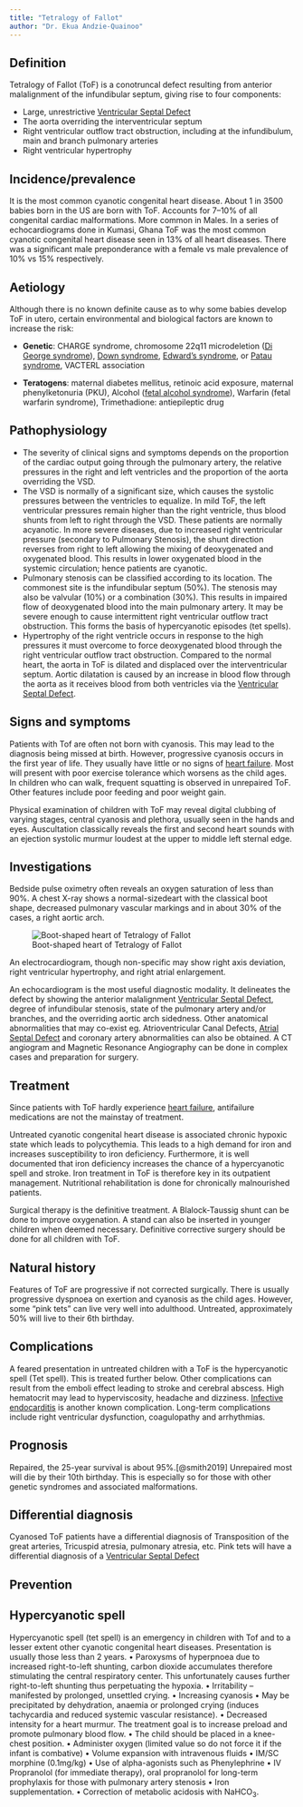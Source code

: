 ```yaml
---
title: "Tetralogy of Fallot"
author: "Dr. Ekua Andzie-Quainoo"
---
```


## Definition

Tetralogy of Fallot (ToF) is a conotruncal defect resulting from anterior malalignment of the
infundibular septum, giving rise to four components:

-   Large, unrestrictive [Ventricular Septal Defect](cvs-vsd.qmd)
-   The aorta overriding the interventricular septum
-   Right ventricular outflow tract obstruction, including at the infundibulum, main and branch
    pulmonary arteries
-   Right ventricular hypertrophy

## Incidence/prevalence

It is the most common cyanotic congenital heart disease. About 1 in 3500 babies born in the US are
born with ToF. Accounts for 7–10% of all congenital cardiac malformations. More common in Males. In
a series of echocardiograms done in Kumasi, Ghana ToF was the most common cyanotic congenital heart
disease seen in 13% of all heart diseases. There was a significant male preponderance with a female
vs male prevalence of 10% vs 15% respectively.

## Aetiology

Although there is no known definite cause as to why some babies develop ToF in utero, certain
environmental and biological factors are known to increase the risk:

-   **Genetic**: CHARGE syndrome, chromosome 22q11 microdeletion ([Di George
    syndrome](synd-digeorge.qmd)), [Down syndrome](), [Edward's syndrome](synd-edwards.qmd), or
    [Patau syndrome](synd-patau.qmd), VACTERL association

-   **Teratogens**: maternal diabetes mellitus, retinoic acid exposure, maternal phenylketonuria
    (PKU), Alcohol ([fetal alcohol syndrome](synd-fetal-alcohol.qmd)), Warfarin (fetal warfarin
    syndrome), Trimethadione: antiepileptic drug

## Pathophysiology

-   The severity of clinical signs and symptoms depends on the proportion of the cardiac output
    going through the pulmonary artery, the relative pressures in the right and left ventricles and
    the proportion of the aorta overriding the VSD.
-   The VSD is normally of a significant size, which causes the systolic pressures between the
    ventricles to equalize. In mild ToF, the left ventricular pressures remain higher than the right
    ventricle, thus blood shunts from left to right through the VSD. These patients are normally
    acyanotic. In more severe diseases, due to increased right ventricular pressure (secondary to
    Pulmonary Stenosis), the shunt direction reverses from right to left allowing the mixing of
    deoxygenated and oxygenated blood. This results in lower oxygenated blood in the systemic
    circulation; hence patients are cyanotic.
-   Pulmonary stenosis can be classified according to its location. The commonest site is the
    infundibular septum (50%). The stenosis may also be valvular (10%) or a combination (30%). This
    results in impaired flow of deoxygenated blood into the main pulmonary artery. It may be severe
    enough to cause intermittent right ventricular outflow tract obstruction. This forms the basis
    of hypercyanotic episodes (tet spells).
-   Hypertrophy of the right ventricle occurs in response to the high pressures it must overcome to
    force deoxygenated blood through the right ventricular outflow tract obstruction. Compared to
    the normal heart, the aorta in ToF is dilated and displaced over the interventricular septum.
    Aortic dilatation is caused by an increase in blood flow through the aorta as it receives blood
    from both ventricles via the [Ventricular Septal Defect](cvs-vsd.qmd).

## Signs and symptoms

Patients with Tof are often not born with cyanosis. This may lead to the diagnosis being missed at
birth. However, progressive cyanosis occurs in the first year of life. They usually have little or
no signs of [heart failure](cvs-heart-failure.qmd). Most will present with poor exercise tolerance
which worsens as the child ages. In children who can walk, frequent squatting is observed in
unrepaired ToF. Other features include poor feeding and poor weight gain.

Physical examination of children with ToF may reveal digital clubbing of varying stages, central
cyanosis and plethora, usually seen in the hands and eyes. Auscultation classically reveals the
first and second heart sounds with an ejection systolic murmur loudest at the upper to middle left
sternal edge.

## Investigations

Bedside pulse oximetry often reveals an oxygen saturation of less than 90%. A chest X-ray shows a
normal-sizedeart with the classical boot shape, decreased pulmonary vascular markings and in about
30% of the cases, a right aortic arch.

![Boot-shaped heart of Tetralogy of Fallot](images/cvs-Tof.jpg){#fig-ToF fig-align="center"}

An electrocardiogram, though non-specific may show right axis deviation, right ventricular
hypertrophy, and right atrial enlargement.

An echocardiogram is the most useful diagnostic modality. It delineates the defect by showing the
anterior malalignment [Ventricular Septal Defect](cvs-vsd.qmd), degree of infundibular stenosis,
state of the pulmonary artery and/or branches, and the overriding aortic arch sidedness. Other
anatomical abnormalities that may co-exist eg. Atrioventricular Canal Defects, [Atrial Septal
Defect](cvs-asd.qmd) and coronary artery abnormalities can also be obtained. A CT angiogram and
Magnetic Resonance Angiography can be done in complex cases and preparation for surgery.

## Treatment

Since patients with ToF hardly experience [heart failure](cvs-heart-failure.qmd), antifailure
medications are not the mainstay of treatment.

Untreated cyanotic congenital heart disease is associated chronic hypoxic state which leads to
polycythemia. This leads to a high demand for iron and increases susceptibility to iron deficiency.
Furthermore, it is well documented that iron deficiency increases the chance of a hypercyanotic
spell and stroke. Iron treatment in ToF is therefore key in its outpatient management. Nutritional
rehabilitation is done for chronically malnourished patients.

Surgical therapy is the definitive treatment. A Blalock-Taussig shunt can be done to improve
oxygenation. A stand can also be inserted in younger children when deemed necessary. Definitive
corrective surgery should be done for all children with ToF.

## Natural history

Features of ToF are progressive if not corrected surgically. There is usually progressive dyspnoea
on exertion and cyanosis as the child ages. However, some "pink tets" can live very well into
adulthood. Untreated, approximately 50% will live to their 6th birthday.

## Complications

A feared presentation in untreated children with a ToF is the hypercyanotic spell (Tet spell). This
is treated further below. Other complications can result from the emboli effect leading to stroke
and cerebral abscess. High hematocrit may lead to hyperviscosity, headache and dizziness. [Infective
endocarditis](cvs-inf-endo.qmd) is another known complication. Long-term complications include right
ventricular dysfunction, coagulopathy and arrhythmias.

## Prognosis

Repaired, the 25-year survival is about 95%.[@smith2019] Unrepaired most will die by their 10th
birthday. This is especially so for those with other genetic syndromes and associated malformations.

## Differential diagnosis

Cyanosed ToF patients have a differential diagnosis of Transposition of the great arteries,
Tricuspid atresia, pulmonary atresia, etc. Pink tets will have a differential diagnosis of a
[Ventricular Septal Defect](cvs-vsd-qmd)

## Prevention

## Hypercyanotic spell

Hypercyanotic spell (tet spell) is an emergency in children with Tof and to a lesser extent other
cyanotic congenital heart diseases. Presentation is usually those less than 2 years. • Paroxysms of
hyperpnoea due to increased right-to-left shunting, carbon dioxide accumulates therefore stimulating
the central respiratory center. This unfortunately causes further right-to-left shunting thus
perpetuating the hypoxia. • Irritability – manifested by prolonged, unsettled crying. • Increasing
cyanosis • May be precipitated by dehydration, anaemia or prolonged crying (induces tachycardia and
reduced systemic vascular resistance). • Decreased intensity for a heart murmur. The treatment goal
is to increase preload and promote pulmonary blood flow. • The child should be placed in a
knee-chest position. • Administer oxygen (limited value so do not force it if the infant is
combative) • Volume expansion with intravenous fluids • IM/SC morphine (0.1mg/kg) • Use of
alpha-agonists such as Phenylephrine • IV Propranolol (for immediate therapy), oral propranolol for
long-term prophylaxis for those with pulmonary artery stenosis • Iron supplementation. • Correction
of metabolic acidosis with NaHCO~3~.
